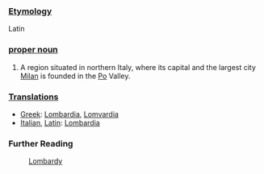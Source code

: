 ===[[Etymology]]===

Latin

===[[proper noun]]===

#A region situated in northern Italy, where its capital and the largest city [[Milan]] is founded in the [[Po]] Valley.

===[[Translation]]s===

*[[Greek]]: [[Lombardia]], [[Lomvardia]]
*[[Italian]], [[Latin]]: [[Lombardia]]

===Further Reading===

:[[en:Lombardy|Lombardy]]